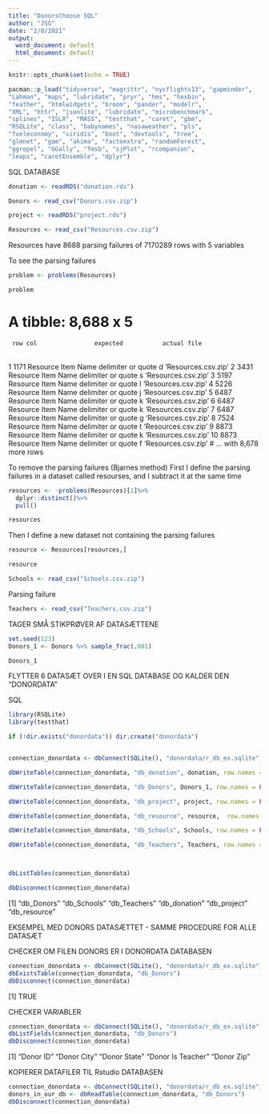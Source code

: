 ---
title: "DonorsChoose SQL"
author: "JSG"
date: "2/8/2021"
output:
  word_document: default
  html_document: default
---

```{r setup, include=FALSE}
knitr::opts_chunk$set(echo = TRUE)
```

```{r}
pacman::p_load("tidyverse", "magrittr", "nycflights13", "gapminder",
"Lahman", "maps", "lubridate", "pryr", "hms", "hexbin",
"feather", "htmlwidgets", "broom", "pander", "modelr",
"XML", "httr", "jsonlite", "lubridate", "microbenchmark",
"splines", "ISLR", "MASS", "testthat", "caret", "gbm",
"RSQLite", "class", "babynames", "nasaweather", "pls",
"fueleconomy", "viridis", "boot", "devtools", "tree",
"glmnet", "gam", "akima", "factoextra", "randomForest",
"ggrepel", "GGally", "fmsb", "sjPlot", "rcompanion",
"leaps", "caretEnsemble", "dplyr")
```


SQL DATABASE 

```{r}
donation <- readRDS("donation.rds")
```


```{r}
Donors <- read_csv("Donors.csv.zip")
```


```{r}
project <- readRDS("project.rds")
```


```{r}
Resources <- read_csv("Resources.csv.zip")
```

Resources have 8688 parsing failures of 7170289 rows with 5 variables


To see the parsing failures
```{r}
problem <- problems(Resources)
```

```{r}
problem
```
# A tibble: 8,688 x 5
     row col                expected           actual file               
   <int> <chr>              <chr>              <chr>  <chr>              
 1  1171 Resource Item Name delimiter or quote d      'Resources.csv.zip'
 2  3431 Resource Item Name delimiter or quote s      'Resources.csv.zip'
 3  5197 Resource Item Name delimiter or quote l      'Resources.csv.zip'
 4  5226 Resource Item Name delimiter or quote j      'Resources.csv.zip'
 5  6487 Resource Item Name delimiter or quote k      'Resources.csv.zip'
 6  6487 Resource Item Name delimiter or quote k      'Resources.csv.zip'
 7  6487 Resource Item Name delimiter or quote g      'Resources.csv.zip'
 8  7524 Resource Item Name delimiter or quote t      'Resources.csv.zip'
 9  8873 Resource Item Name delimiter or quote k      'Resources.csv.zip'
10  8873 Resource Item Name delimiter or quote f      'Resources.csv.zip'
# ... with 8,678 more rows

To remove the parsing failures (Bjarnes method)
First I define the parsing failures in a dataset called resourses, and I subtract it at the same time
```{r}
resources <- -problems(Resources)[1]%>%
  dplyr::distinct()%>%
  pull()
```

```{r}
resources
```


Then I define a new dataset not containing the parsing failures
```{r}
resource <- Resources[resources,]
```

```{r}
resource
```



```{r}
Schools <- read_csv("Schools.csv.zip")
```
Parsing failure


```{r}
Teachers <- read_csv("Teachers.csv.zip")
```



TAGER SMÅ STIKPRØVER AF DATASÆTTENE

```{r}
set.seed(123)
Donors_1 <- Donors %>% sample_frac(.001)
```

```{r}
Donors_1
```


FLYTTER 6 DATASÆT OVER I EN SQL DATABASE OG KALDER DEN "DONORDATA"


SQL
```{r}

library(RSQLite)
library(testthat)

if (!dir.exists("donordata")) dir.create("donordata")


connection_donordata <- dbConnect(SQLite(), "donordata/r_db_ex.sqlite")

dbWriteTable(connection_donordata, "db_donation", donation, row.names = FALSE, overwrite = TRUE)

dbWriteTable(connection_donordata, "db_Donors", Donors_1, row.names = FALSE, overwrite = TRUE)

dbWriteTable(connection_donordata, "db_project", project, row.names = FALSE, overwrite = TRUE)

dbWriteTable(connection_donordata, "db_resource", resource,  row.names = FALSE, overwrite = TRUE)

dbWriteTable(connection_donordata, "db_Schools", Schools, row.names = FALSE, overwrite = TRUE)

dbWriteTable(connection_donordata, "db_Teachers", Teachers, row.names = FALSE, overwrite = TRUE)



dbListTables(connection_donordata)

dbDisconnect(connection_donordata)


```
[1] "db_Donors"   "db_Schools"  "db_Teachers" "db_donation" "db_project"  "db_resource"

EKSEMPEL MED DONORS DATASÆTTET - SAMME PROCEDURE FOR ALLE DATASÆT

CHECKER OM FILEN DONORS ER I DONORDATA DATABASEN
```{r}
connection_donordata <- dbConnect(SQLite(), "donordata/r_db_ex.sqlite")
dbExistsTable(connection_donordata, "db_Donors")
dbDisconnect(connection_donordata)

```
[1] TRUE

CHECKER VARIABLER
```{r}
connection_donordata <- dbConnect(SQLite(), "donordata/r_db_ex.sqlite")
dbListFields(connection_donordata, "db_Donors")
dbDisconnect(connection_donordata)
```
[1] "Donor ID"         "Donor City"       "Donor State"      "Donor Is Teacher" "Donor Zip" 

KOPIERER DATAFILER TIL Rstudio DATABASEN

```{r}
connection_donordata <- dbConnect(SQLite(), "donordata/r_db_ex.sqlite")
donors_in_our_db <- dbReadTable(connection_donordata, "db_Donors")
dbDisconnect(connection_donordata)

```



